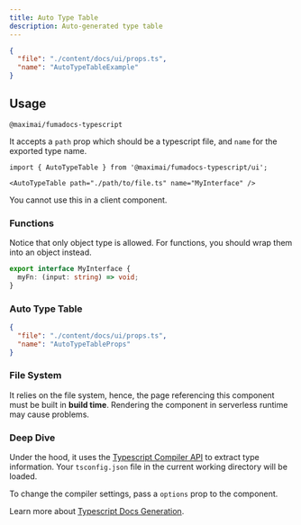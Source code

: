 ```yaml
---
title: Auto Type Table
description: Auto-generated type table
---
```


<Wrapper>

<div className="bg-fd-background px-4 rounded-xl">

```json doc-gen:typescript
{
  "file": "./content/docs/ui/props.ts",
  "name": "AutoTypeTableExample"
}
```

</div>

</Wrapper>

## Usage

```package-install
@maximai/fumadocs-typescript
```

It accepts a `path` prop which should be a typescript file, and `name` for the exported type name.

```mdx
import { AutoTypeTable } from '@maximai/fumadocs-typescript/ui';

<AutoTypeTable path="./path/to/file.ts" name="MyInterface" />
```

<Callout title="Server Component only" type="warn">

You cannot use this in a client component.

</Callout>

### Functions

Notice that only object type is allowed. For functions, you should wrap them into an object instead.

```ts
export interface MyInterface {
  myFn: (input: string) => void;
}
```

### Auto Type Table

```json doc-gen:typescript
{
  "file": "./content/docs/ui/props.ts",
  "name": "AutoTypeTableProps"
}
```

### File System

It relies on the file system, hence, the page referencing this component must be built in **build time**. Rendering the component in serverless runtime may cause problems.

### Deep Dive

Under the hood, it uses the [Typescript Compiler API](https://github.com/microsoft/TypeScript/wiki/Using-the-Compiler-API) to extract type information.
Your `tsconfig.json` file in the current working directory will be loaded.

To change the compiler settings, pass a `options` prop to the component.

Learn more about [Typescript Docs Generation](/docs/ui/typescript).
